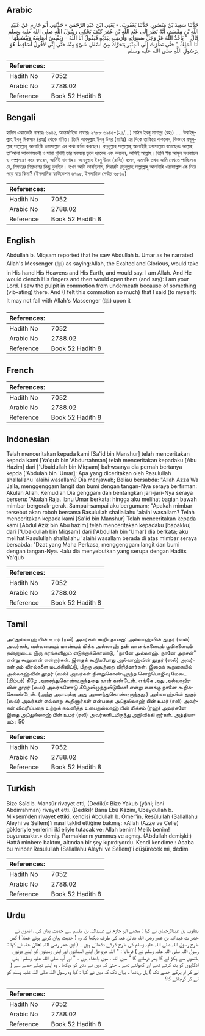 ## Arabic


<div dir="rtl" lang="ar" style={{fontSize:'larger',backgroundColor:'#f8f9fa',padding:20}}>
حَدَّثَنَا سَعِيدُ بْنُ مَنْصُورٍ، حَدَّثَنَا يَعْقُوبُ، - يَعْنِي ابْنَ عَبْدِ الرَّحْمَنِ - حَدَّثَنِي أَبُو حَازِمٍ عَنْ عُبَيْدِ اللَّهِ بْنِ مِقْسَمٍ، أَنَّهُ نَظَرَ إِلَى عَبْدِ اللَّهِ بْنِ عُمَرَ كَيْفَ يَحْكِي رَسُولَ اللَّهِ صلى الله عليه وسلم قَالَ ‏ "‏ يَأْخُذُ اللَّهُ عَزَّ وَجَلَّ سَمَوَاتِهِ وَأَرَضِيهِ بِيَدَيْهِ فَيَقُولُ أَنَا اللَّهُ - وَيَقْبِضُ أَصَابِعَهُ وَيَبْسُطُهَا - أَنَا الْمَلِكُ ‏"‏ حَتَّى نَظَرْتُ إِلَى الْمِنْبَرِ يَتَحَرَّكُ مِنْ أَسْفَلِ شَىْءٍ مِنْهُ حَتَّى إِنِّي لأَقُولُ أَسَاقِطٌ هُوَ بِرَسُولِ اللَّهِ صلى الله عليه وسلم
</div>
<div style={{backgroundColor:'#f8f9fa',padding:20, marginBottom: 10}}><table> <thead> <tr> <th>References:</th> <th></th> </tr> </thead> <tbody><tr><td>Hadith No</td><td>7052</td></tr><tr><td>Arabic No</td><td>2788.02</td></tr><tr><td>Reference</td><td>Book 52 Hadith 8</td></tr></tbody></table></div>

## Bengali


<div dir="ltr" lang="bn" style={{fontSize:'larger',backgroundColor:'#f8f9fa',padding:20}}>
হাদিস একাডেমি নাম্বারঃ ৬৯৪৫, আন্তর্জাতিক নাম্বারঃ ২৭৮৮ ৬৯৪৫-(২৫/...) সাঈদ ইবনু মানসূর (রহঃ) .... উবাইদুল্লাহ ইবনু মিকসাম (রহঃ) থেকে বর্ণিত। তিনি আবদুল্লাহ ইবনু উমর (রাযিঃ) এর দিকে তাকিয়ে থাকলেন, কিভাবে রসূলুল্লাহ সাল্লাল্লাহু আলাইহি ওয়াসাল্লাম এর কথা বর্ণনা করছেন। রসূলুল্লাহ সাল্লাল্লাহু আলাইহি ওয়াসাল্লাম বলেছেনঃ আল্লাহ তা’আলা আকাশমণ্ডলী ও সারা পৃথিবী তার হস্তদ্বয়ে তুলে ধরবেন এবং বলবেন, আমিই আল্লাহ। তিনি স্বীয় আঙ্গুল সংকোচন ও সম্প্রসারণ করে বলবেন, আমিই বাদশাহ। আবদুল্লাহ ইবনু উমর (রাযিঃ) বলেন, এমনকি তখন আমি দেখতে পাচ্ছিলাম যে, মিম্বারের নিম্নাংশের কিছু দুলছিল। তখন আমি ভাবছিলাম, মিম্বারটি রসূলুল্লাহ সাল্লাল্লাহু আলাইহি ওয়াসাল্লাম কে নিয়ে পড়ে যায় কিনা? (ইসলামিক ফাউন্ডেশন ৬৭৯৫, ইসলামিক সেন্টার ৬৮৪৯)
</div>
<div style={{backgroundColor:'#f8f9fa',padding:20, marginBottom: 10}}><table> <thead> <tr> <th>References:</th> <th></th> </tr> </thead> <tbody><tr><td>Hadith No</td><td>7052</td></tr><tr><td>Arabic No</td><td>2788.02</td></tr><tr><td>Reference</td><td>Book 52 Hadith 8</td></tr></tbody></table></div>

## English


<div dir="ltr" lang="en" style={{fontSize:'larger',backgroundColor:'#f8f9fa',padding:20}}>
Abdullah b. Miqsam reported that he saw Abdullah b. Umar as he narrated Allah's Messenger (ﷺ) as saying:Allah, the Exalted and Glorious, would take in His hand His Heavens and His Earth, and would say: I am Allah. And He would clench His fingers and then would open them (and say): I am your Lord. I saw the pulpit in commotion from underneath because of something (vib-ating) there. And (I felt this commotion so much) that I said (to myself): It may not fall with Allah's Massenger (ﷺ) upon it
</div>
<div style={{backgroundColor:'#f8f9fa',padding:20, marginBottom: 10}}><table> <thead> <tr> <th>References:</th> <th></th> </tr> </thead> <tbody><tr><td>Hadith No</td><td>7052</td></tr><tr><td>Arabic No</td><td>2788.02</td></tr><tr><td>Reference</td><td>Book 52 Hadith 8</td></tr></tbody></table></div>

## French


<div dir="ltr" lang="fr" style={{fontSize:'larger',backgroundColor:'#f8f9fa',padding:20}}>

</div>
<div style={{backgroundColor:'#f8f9fa',padding:20, marginBottom: 10}}><table> <thead> <tr> <th>References:</th> <th></th> </tr> </thead> <tbody><tr><td>Hadith No</td><td>7052</td></tr><tr><td>Arabic No</td><td>2788.02</td></tr><tr><td>Reference</td><td>Book 52 Hadith 8</td></tr></tbody></table></div>

## Indonesian


<div dir="ltr" lang="id" style={{fontSize:'larger',backgroundColor:'#f8f9fa',padding:20}}>
Telah menceritakan kepada kami [Sa'id bin Manshur] telah menceritakan kepada kami [Ya'qub bin 'Abdurrahman] telah menceritakan kepadaku [Abu Hazim] dari ['Ubaidullah bin Miqsam] bahwsanya dia pernah bertanya kepda ['Abdulah bin 'Umar]; Apa yang diceritakan oleh Rasulullah shallallahu 'alaihi wasallam? Dia menjawab; Beliau bersabda: "Allah Azza Wa Jalla, menggenggam langit dan bumi dengan tangan-Nya seraya berfirman: Akulah Allah. Kemudian Dia genggam dan bentangkan jari-jari-Nya seraya berseru: 'Akulah Raja. Ibnu Umar berkata: hingga aku melihat bagian bawah mimbar bergerak-gerak. Sampai-sampai aku bergumam; "Apakah mimbar tersebut akan roboh bersama Rasulullah shallallahu 'alaihi wasallam? Telah menceritakan kepada kami [Sa'id bin Manshur] Telah menceritakan kepada kami [Abdul Aziz bin Abu hazim] telah menceritakan kepadaku [bapakku] dari ['Ubaidullah bin Miqsam] dari ['Abdullah bin 'Umar] dia berkata; aku melihat Rasulullah shallallahu 'alaihi wasallam berada di atas mimbar seraya bersabda: "Dzat yang Maha Perkasa, menggenggam langit dan bumi dengan tangan-Nya. -lalu dia menyebutkan yang serupa dengan Hadits Ya'qub
</div>
<div style={{backgroundColor:'#f8f9fa',padding:20, marginBottom: 10}}><table> <thead> <tr> <th>References:</th> <th></th> </tr> </thead> <tbody><tr><td>Hadith No</td><td>7052</td></tr><tr><td>Arabic No</td><td>2788.02</td></tr><tr><td>Reference</td><td>Book 52 Hadith 8</td></tr></tbody></table></div>

## Tamil


<div dir="ltr" lang="ta" style={{fontSize:'larger',backgroundColor:'#f8f9fa',padding:20}}>
அப்துல்லாஹ் பின் உமர் (ரலி) அவர்கள் கூறியதாவது: அல்லாஹ்வின் தூதர் (ஸல்) அவர்கள், வல்லமையும் மாண்பும் மிக்க அல்லாஹ் தன் வானங்களையும் பூமிகளையும் தன்னுடைய இரு கரங்களிலும் எடுத்துக்கொண்டு, "நானே அல்லாஹ். நானே அரசன்" என்று கூறுவான் என்றார்கள். இதைக் கூறியபோது அல்லாஹ்வின் தூதர் (ஸல்) அவர்கள் தம் விரல்களை மடக்கிவிட்டு, பிறகு அவற்றை விரித்தார்கள். இதைக் கூறுகையில் அல்லாஹ்வின் தூதர் (ஸல்) அவர்கள் நின்றுகொண்டிருந்த சொற்பொழிவு மேடை (மிம்பர்) கீழே அசைந்துகொண்டிருந்ததை நான் கண்டேன். எங்கே அது அல்லாஹ்வின் தூதர் (ஸல்) அவர்களோடு கீழேவிழுந்துவிடுமோ! என்று எனக்கு நானே கூறிக்கொண்டேன். (அந்த அளவுக்கு அது அசைந்துகொண்டிருந்தது.) அல்லாஹ்வின் தூதர் (ஸல்) அவர்கள் எவ்வாறு கூறினார்கள் என்பதை அப்துல்லாஹ் பின் உமர் (ரலி) அவர்கள் விவரிப்பதை உற்றுக் கவனித்த உபைதுல்லாஹ் பின் மிக்சம் (ரஹ்) அவர்களே இதை அப்துல்லாஹ் பின் உமர் (ரலி) அவர்களிடமிருந்து அறிவிக்கி றார்கள். அத்தியாயம் : 50
</div>
<div style={{backgroundColor:'#f8f9fa',padding:20, marginBottom: 10}}><table> <thead> <tr> <th>References:</th> <th></th> </tr> </thead> <tbody><tr><td>Hadith No</td><td>7052</td></tr><tr><td>Arabic No</td><td>2788.02</td></tr><tr><td>Reference</td><td>Book 52 Hadith 8</td></tr></tbody></table></div>

## Turkish


<div dir="ltr" lang="tr" style={{fontSize:'larger',backgroundColor:'#f8f9fa',padding:20}}>
Bize Saîd b. Mansûr rivayet etti, (Dediki): Bize Yakub (yâni; İbni Abdirrahman) rivayet etti. (Dediki): Bana Ebû Kâzim, Ubeydullah b. Miksem'den rivayet ettiki, kendisi Abdullah b. Ömer'in, Resûlullah (Sallallahu Aleyhi ve Sellem)'i nasıl taklid ettiğine bakmış: «Allah (Azze ve Celle) gökleriyle yerlerini ikî eliyle tutacak ve: Allah benim! Melik benim! buyuracaktır.» demiş. Parmaklarını yummuş ve açmış. (Abdullah demişki:) Hattâ minbere baktım, altından bir şey kıpırdıyordu. Kendi kendime : Acaba bu minber Resulullah (Sallallahu Aleyhi ve Sellem)'i düşürecek mi, dedim
</div>
<div style={{backgroundColor:'#f8f9fa',padding:20, marginBottom: 10}}><table> <thead> <tr> <th>References:</th> <th></th> </tr> </thead> <tbody><tr><td>Hadith No</td><td>7052</td></tr><tr><td>Arabic No</td><td>2788.02</td></tr><tr><td>Reference</td><td>Book 52 Hadith 8</td></tr></tbody></table></div>

## Urdu


<div dir="rtl" lang="ur" style={{fontSize:'larger',backgroundColor:'#f8f9fa',padding:20}}>
یعقوب بن عبدالرحمان نے کہا : مجھے ابو حازم نے عبیداللہ بن مقسم سے حدیث بیان کی ، انھوں نے حضر ت عبداللہ بن عمر رضی اللہ تعالیٰ عنہ کی طرف دیکھا کہ وہ ( حدیث بیان کرتے ہوئے عملاً ) کس طرح رسول اللہ صلی اللہ علیہ وسلم کی طرح کرکے دکھاتے ہیں ۔ ( ابن عمر رضی اللہ تعالیٰ عنہ نے کہا : رسول اللہ صلی اللہ علیہ وسلم نے ) فرمایا : " اللہ عزوجل اپنے آسمانوں اور اپنی زمینوں کو اپنے دونوں ہاتھوں سے پکڑ لے گا پھر فرمائے گا " میں اللہ ، میں بادشاہ ہوں ۔ " اور آپ صلی اللہ علیہ وسلم ا پنی انگلیوں کو بند کرتے تھے اور کھولتے تھے ۔ حتیٰ کہ میں نے منبر کو دیکھا ، وہ اپنے نچلے حصے سے ( لے کر او پرکے حصے تک ) ہل رہاتھا ۔ یہاں تک کہ میں نے کہا : کیا وہ رسول اللہ صلی اللہ علیہ وسلم کو لے کر گرجائے گا؟
</div>
<div style={{backgroundColor:'#f8f9fa',padding:20, marginBottom: 10}}><table> <thead> <tr> <th>References:</th> <th></th> </tr> </thead> <tbody><tr><td>Hadith No</td><td>7052</td></tr><tr><td>Arabic No</td><td>2788.02</td></tr><tr><td>Reference</td><td>Book 52 Hadith 8</td></tr></tbody></table></div>